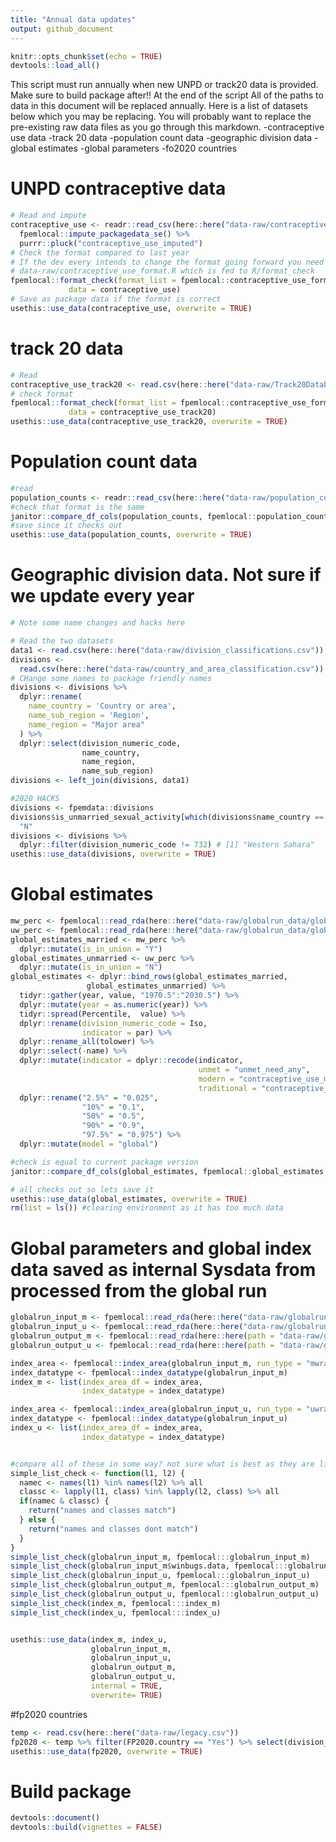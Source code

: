 ```yaml
---
title: "Annual data updates"
output: github_document
---
```


```r
knitr::opts_chunk$set(echo = TRUE)
devtools::load_all()
```

This script must run annually when new UNPD or track20 data is provided.
Make sure to build package after!! At the end of the script
All of the paths to data in this document will be replaced annually.
Here is a list of datasets below which you may be replacing. You will probably want to replace the pre-existing raw data files as you go through this markdown.
-contraceptive use data
-track 20 data
-population count data
-geographic division data
-global estimates
-global parameters
-fo2020 countries

# UNPD contraceptive data
```r
# Read and impute
contraceptive_use <- readr::read_csv(here::here("data-raw/contraceptive_use.csv")) %>%
  fpemlocal::impute_packagedata_se() %>% 
  purrr::pluck("contraceptive_use_imputed") 
# Check the format compared to last year
# If the dev every intends to change the format going forward you need to edit the script
# data-raw/contraceptive_use_format.R which is fed to R/format_check
fpemlocal::format_check(format_list = fpemlocal::contraceptive_use_format, 
             data = contraceptive_use)
# Save as package data if the format is correct
usethis::use_data(contraceptive_use, overwrite = TRUE)
```


# track 20 data
```r
# Read
contraceptive_use_track20 <- read.csv(here::here("data-raw/Track20Database121819_Fixed.csv"))
# check format
fpemlocal::format_check(format_list = fpemlocal::contraceptive_use_format, 
             data = contraceptive_use_track20)
usethis::use_data(contraceptive_use_track20, overwrite = TRUE)
```

# Population count data
```r
#read
population_counts <- readr::read_csv(here::here("data-raw/population_counts.csv")) #use of readdelimn here is to format as tibble
#check that format is the same
janitor::compare_df_cols(population_counts, fpemlocal::population_counts, return = "mismatch")
#save since it checks out
usethis::use_data(population_counts, overwrite = TRUE)
```



# Geographic division data. Not sure if we update every year
```r
# Note some name changes and hacks here

# Read the two datasets
data1 <- read.csv(here::here("data-raw/division_classifications.csv"))
divisions <-
  read.csv(here::here("data-raw/country_and_area_classification.csv"))
# CHange some names to package friendly names
divisions <- divisions %>%
  dplyr::rename(
    name_country = 'Country or area',
    name_sub_region = 'Region',
    name_region = "Major area"
  ) %>%
  dplyr::select(division_numeric_code,
                name_country,
                name_region,
                name_sub_region)
divisions <- left_join(divisions, data1)

#2020 HACKS
divisions <- fpemdata::divisions
divisions$is_unmarried_sexual_activity[which(divisions$name_country == "South Sudan")] <-
  "N"
divisions <- divisions %>%
  dplyr::filter(division_numeric_code != 732) # [1] "Western Sahara"
usethis::use_data(divisions, overwrite = TRUE)

```


# Global estimates
```r
mw_perc <- fpemlocal::read_rda(here::here("data-raw/globalrun_data/global_estimates_married_2021-03-12-1144.rda"))
uw_perc <- fpemlocal::read_rda(here::here("data-raw/globalrun_data/global_estimates_unmarried_2021-03-12-1144.rda"))
global_estimates_married <- mw_perc %>%
  dplyr::mutate(is_in_union = "Y")
global_estimates_unmarried <- uw_perc %>%
  dplyr::mutate(is_in_union = "N")
global_estimates <- dplyr::bind_rows(global_estimates_married,
                 global_estimates_unmarried) %>%
  tidyr::gather(year, value, "1970.5":"2030.5") %>% 
  dplyr::mutate(year = as.numeric(year)) %>%
  tidyr::spread(Percentile,  value) %>%
  dplyr::rename(division_numeric_code = Iso,
                indicator = par) %>%
  dplyr::rename_all(tolower) %>%
  dplyr::select(-name) %>%
  dplyr::mutate(indicator = dplyr::recode(indicator,
                                          unmet = "unmet_need_any",
                                          modern = "contraceptive_use_modern",
                                          traditional = "contraceptive_use_traditional")) %>%
  dplyr::rename("2.5%" = "0.025",
                "10%" = "0.1",
                "50%" = "0.5",
                "90%" = "0.9",
                "97.5%" = "0.975") %>%
  dplyr::mutate(model = "global")

#check is equal to current package version
janitor::compare_df_cols(global_estimates, fpemlocal::global_estimates, return = "mismatch")

# all checks out so lets save it
usethis::use_data(global_estimates, overwrite = TRUE)
rm(list = ls()) #clearing environment as it has too much data
```

# Global parameters and global index data saved as internal Sysdata from processed from the global run
```r

globalrun_input_m <- fpemlocal::read_rda(here::here("data-raw/globalrun_data/global_mcmc_meta_married_2021-03-12-1144.rda"))
globalrun_input_u <- fpemlocal::read_rda(here::here("data-raw/globalrun_data/global_mcmc_meta_unmarried_2021-03-12-1144.rda"))
globalrun_output_m <- fpemlocal::read_rda(here::here(path = "data-raw/globalrun_data/global_output_married_2021-03-12-1144.rda"))
globalrun_output_u <- fpemlocal::read_rda(here::here(path = "data-raw/globalrun_data/global_output_unmarried_2021-03-12-1144.rda"))

index_area <- fpemlocal::index_area(globalrun_input_m, run_type = "mwra")
index_datatype <- fpemlocal::index_datatype(globalrun_input_m)
index_m <- list(index_area_df = index_area,
                index_datatype = index_datatype)

index_area <- fpemlocal::index_area(globalrun_input_u, run_type = "uwra")
index_datatype <- fpemlocal::index_datatype(globalrun_input_u)
index_u <- list(index_area_df = index_area,
                index_datatype = index_datatype)


#compare all of these in some way? not sure what is best as they are lists
simple_list_check <- function(l1, l2) {
  namec <- names(l1) %in% names(l2) %>% all
  classc <- lapply(l1, class) %in% lapply(l2, class) %>% all
  if(namec & classc) {
    return("names and classes match")
  } else {
    return("names and classes dont match")
  }
}
simple_list_check(globalrun_input_m, fpemlocal:::globalrun_input_m)
simple_list_check(globalrun_input_m$winbugs.data, fpemlocal:::globalrun_input_m$winbugs.data)
simple_list_check(globalrun_input_u, fpemlocal:::globalrun_input_u)
simple_list_check(globalrun_output_m, fpemlocal:::globalrun_output_m)
simple_list_check(globalrun_output_u, fpemlocal:::globalrun_output_u)
simple_list_check(index_m, fpemlocal:::index_m)
simple_list_check(index_u, fpemlocal:::index_u)


usethis::use_data(index_m, index_u,
                  globalrun_input_m, 
                  globalrun_input_u,
                  globalrun_output_m,
                  globalrun_output_u, 
                  internal = TRUE,
                  overwrite= TRUE)
```


#fp2020 countries
```r
temp <- read.csv(here::here("data-raw/legacy.csv"))
fp2020 <- temp %>% filter(FP2020.country == "Yes") %>% select(division_numeric_code)
usethis::use_data(fp2020, overwrite = TRUE)
```

# Build package
```r
devtools::document()
devtools::build(vignettes = FALSE)
```


